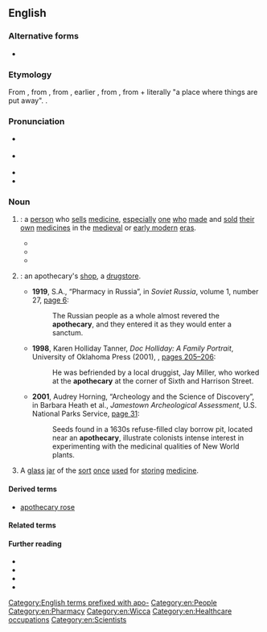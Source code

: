 ==English==
{{was wotd|2010|June|3}}
{{wikipedia|mul=pharmacy}}

===Alternative forms===
* {{alter|en|appothecarie}}

===Etymology===
{{root|en|ine-pro|*dʰeh₁-}}
From {{der|en|fro|apotecaire}}, from {{der|en|ML.|apothecarius||storekeeper}}, from {{m|la|apotheca||shop, store}}, earlier {{der|en|la|apotheca||repository, storehouse, warehouse}}, from {{der|en|grc|ἀποθήκη||a repository, storehouse}}, from {{m|grc|ἀπό||away}} + {{m|grc|τίθημι||to put}} literally "a place where things are put away". {{doublet|en|boutique|bodega}}.

===Pronunciation===
* {{a|UK}} {{IPA|en|/əˈpɒθəkəɹi/}}
* {{a|US}} {{IPA|en|/əˈpɑθəˌkɛəɹi/}}
* {{audio|en|en-us-apothecary.ogg|Audio (US)}}
* {{audio|en|en-au-apothecary.ogg|Audio (AU)}}

===Noun===
{{en-noun}}

# {{lb|en|archaic|_|in|_|US|dated|_|in|_|UK}} {{synonym of|en|pharmacist}}: a [[person]] who [[sell]]s [[medicine]], [[especially]] {{lb|en|historical}} [[one]] [[who]] [[made]] and [[sold]] [[their]] [[own]] [[medicine]]s in the [[medieval]] or [[early modern]] [[era]]s.
#* {{RQ:Shakespeare Romeo and Juliet|act=V|scene=iii|page=75|column=2|passage=O true '''Appothecarie'''! / Thy drugs are quicke. Thus with a kiſſe I die.}}
#* {{RQ:Landon Lady Anne Granard|page=62|volume=I|passage=The girls, though their illness was long and dangerous, recovered under Mrs. Palmer's care, who watched over them as if they had been her own; and from that time an affection, as valuable as it was pleasant, sprang up between them. When Lady Anne returned, she called, and talked about every thing but the '''apothecary''''s bill.}}
#* {{quote-book|1=en|year=1886|translator=H.L. Br&aelig;kstad|author=Peter Christen Asbj&oslash;rnsen|authorlink=Peter Christen Asbj&oslash;rnsen|title=Folk and Fairy Tales|page=2|passage=It amused me to see the bustle and the life in the '''apothecary's''' shop across the street.}}
# {{lb|en|archaic|_|or|_|historical}} {{synonym of|en|pharmacy}}: an apothecary's [[shop]], a [[drugstore]].
#* '''1919''', S.A., “Pharmacy in Russia”, in ''Soviet Russia'', volume 1, number 27, [http://books.google.com/books?id=ElVGAAAAMAAJ&pg=RA12-PA6&dq=apothecary page 6]:
#*: The Russian people as a whole almost revered the '''apothecary''', and they entered it as they would enter a sanctum.
#* '''1998''', Karen Holliday Tanner, ''Doc Holliday: A Family Portrait'', University of Oklahoma Press (2001), {{ISBN|978-0-8061-3320-1}}, [http://books.google.com/books?id=O9GXyeUpDaIC&pg=PA205&dq=apothecary pages 205–206]:
#*: He was befriended by a local druggist, Jay Miller, who worked at the '''apothecary''' at the corner of Sixth and Harrison Street.
#* '''2001''', Audrey Horning, “Archeology and the Science of Discovery”, in Barbara Heath et al., ''Jamestown Archeological Assessment'', U.S. National Parks Service, [http://books.google.com/books?id=DLWVFHB4sfsC&pg=PA31&dq=apothecary page 31]:
#*: Seeds found in a 1630s refuse-filled clay borrow pit, located near an '''apothecary''', illustrate colonists{{sic|colonists’}} intense interest in experimenting with the medicinal qualities of New World plants.
# {{lb|en|uncommon}} A [[glass]] [[jar]] of the [[sort]] [[once]] [[use]]d for [[storing]] [[medicine]].

====Derived terms====
* [[apothecary rose]]

====Related terms====
{{der3|en|apothecary's Latin|talk like an apothecary|apothecia|apothecium|bibliotheca|hypothec|hypothecate|spermatheca|theca|thecal|thecate|thecium|thecodonts}}

====Further reading====
* {{R:Webster 1913}}
* {{R:Century 1911}}
* {{R:OneLook}}
* {{R:Online Etymology Dictionary}}

[[Category:English terms prefixed with apo-]]
[[Category:en:People]]
[[Category:en:Pharmacy]]
[[Category:en:Wicca]]
[[Category:en:Healthcare occupations]]
[[Category:en:Scientists]]